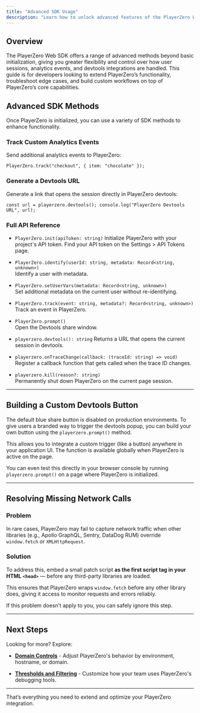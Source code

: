 ```yaml
---
title: "Advanced SDK Usage"
description: "Learn how to unlock advanced features of the PlayerZero Web SDK, including custom event tracking, devtools integrations, and fine-tuning behavior for your application."
---
```


## Overview

The PlayerZero Web SDK offers a range of advanced methods beyond basic initialization, giving you greater flexibility and control over how user sessions, analytics events, and devtools integrations are handled. This guide is for developers looking to extend PlayerZero’s functionality, troubleshoot edge cases, and build custom workflows on top of PlayerZero’s core capabilities.

## Advanced SDK Methods

Once PlayerZero is initialized, you can use a variety of SDK methods to enhance functionality.

### Track Custom Analytics Events

Send additional analytics events to PlayerZero:

`PlayerZero.track("checkout", { item: "chocolate" });`

### Generate a Devtools URL

Generate a link that opens the session directly in PlayerZero devtools:

`const url = playerzero.devtools(); console.log("PlayerZero Devtools URL", url);`

### Full API Reference

- `PlayerZero.init(apiToken: string)`
  Initialize PlayerZero with your project's API token. Find your API token on the Settings > API Tokens page.
  
- `PlayerZero.identify(userId: string, metadata: Record<string, unknown>)`  
  Identify a user with metadata.

- `PlayerZero.setUserVars(metadata: Record<string, unknown>)`  
  Set additional metadata on the current user without re-identifying.

- `PlayerZero.track(event: string, metadata?: Record<string, unknown>)`  
  Track an event in PlayerZero.

- `PlayerZero.prompt()`  
  Open the Devtools share window.

- `playerzero.devtools(): string`
  Returns a URL that opens the current session in devtools.

- `playerzero.onTraceChange(callback: (traceId: string) => void)`  
  Register a callback function that gets called when the trace ID changes.

- `playerzero.kill(reason?: string)`  
  Permanently shut down PlayerZero on the current page session.

---

## Building a Custom Devtools Button

The default blue share button is disabled on production environments. To give users a branded way to trigger the devtools popup, you can build your own button using the `playerzero.prompt()` method.

This allows you to integrate a custom trigger (like a button) anywhere in your application UI. The function is available globally when PlayerZero is active on the page.

You can even test this directly in your browser console by running `playerzero.prompt()` on a page where PlayerZero is initialized.

---

## Resolving Missing Network Calls

### Problem

In rare cases, PlayerZero may fail to capture network traffic when other libraries (e.g., Apollo GraphQL, Sentry, DataDog RUM) override `window.fetch` or `XMLHttpRequest`.

### Solution

To address this, embed a small patch script **as the first script tag in your HTML `<head>`** — before any third-party libraries are loaded.

This ensures that PlayerZero wraps `window.fetch` before any other library does, giving it access to monitor requests and errors reliably.

If this problem doesn’t apply to you, you can safely ignore this step.

---

## Next Steps

Looking for more? Explore:

- **[Domain Controls](/developer-guide/configuration-guides/capturing-user-sessions/domain-settings)** - Adjust PlayerZero's behavior by environment, hostname, or domain.

- **[Thresholds and Filtering](/developer-guide/configuration-guides/capturing-user-sessions/thresholds-and-filtering)** - Customize how your team uses PlayerZero's debugging tools.


---

That’s everything you need to extend and optimize your PlayerZero integration.

